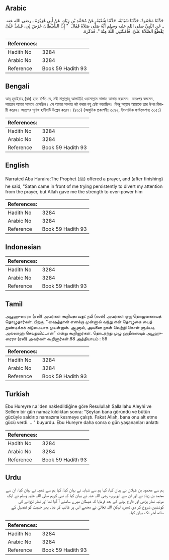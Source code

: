 ## Arabic


<div dir="rtl" lang="ar" style={{fontSize:'larger',backgroundColor:'#f8f9fa',padding:20}}>
حَدَّثَنَا مَحْمُودٌ، حَدَّثَنَا شَبَابَةُ، حَدَّثَنَا شُعْبَةُ، عَنْ مُحَمَّدِ بْنِ زِيَادٍ، عَنْ أَبِي هُرَيْرَةَ ـ رضى الله عنه ـ عَنِ النَّبِيِّ صلى الله عليه وسلم أَنَّهُ صَلَّى صَلاَةً فَقَالَ ‏ "‏ إِنَّ الشَّيْطَانَ عَرَضَ لِي، فَشَدَّ عَلَىَّ يَقْطَعُ الصَّلاَةَ عَلَىَّ، فَأَمْكَنَنِي اللَّهُ مِنْهُ ‏"‏‏.‏ فَذَكَرَهُ‏.‏
</div>
<div style={{backgroundColor:'#f8f9fa',padding:20, marginBottom: 10}}><table> <thead> <tr> <th>References:</th> <th></th> </tr> </thead> <tbody><tr><td>Hadith No</td><td>3284</td></tr><tr><td>Arabic No</td><td>3284</td></tr><tr><td>Reference</td><td>Book 59 Hadith 93</td></tr></tbody></table></div>

## Bengali


<div dir="ltr" lang="bn" style={{fontSize:'larger',backgroundColor:'#f8f9fa',padding:20}}>
আবূ হুরাইরাহ্ (রাঃ) হতে বর্ণিত যে, নবী সাল্লাল্লাহু আলাইহি ওয়াসাল্লাম সালাত আদায় করলেন। অতঃপর বললেন, শয়তান আমার সামনে এসেছিল। সে আমার সালাত নষ্ট করার বহু চেষ্টা করেছিল। কিন্তু আল্লাহ আমাকে তার উপর বিজয়ী করেন। অতঃপর পূর্ণাঙ্গ হাদীসটি উল্লেখ করেন। (৪৬১) (আধুনিক প্রকাশনীঃ ৩০৪২, ইসলামিক ফাউন্ডেশনঃ ৩০৫১)
</div>
<div style={{backgroundColor:'#f8f9fa',padding:20, marginBottom: 10}}><table> <thead> <tr> <th>References:</th> <th></th> </tr> </thead> <tbody><tr><td>Hadith No</td><td>3284</td></tr><tr><td>Arabic No</td><td>3284</td></tr><tr><td>Reference</td><td>Book 59 Hadith 93</td></tr></tbody></table></div>

## English


<div dir="ltr" lang="en" style={{fontSize:'larger',backgroundColor:'#f8f9fa',padding:20}}>
Narrated Abu Huraira:The Prophet (ﷺ) offered a prayer, and (after finishing) he said, "Satan came in front of me trying persistently to divert my attention from the prayer, but Allah gave me the strength to over-power him
</div>
<div style={{backgroundColor:'#f8f9fa',padding:20, marginBottom: 10}}><table> <thead> <tr> <th>References:</th> <th></th> </tr> </thead> <tbody><tr><td>Hadith No</td><td>3284</td></tr><tr><td>Arabic No</td><td>3284</td></tr><tr><td>Reference</td><td>Book 59 Hadith 93</td></tr></tbody></table></div>

## Indonesian


<div dir="ltr" lang="id" style={{fontSize:'larger',backgroundColor:'#f8f9fa',padding:20}}>

</div>
<div style={{backgroundColor:'#f8f9fa',padding:20, marginBottom: 10}}><table> <thead> <tr> <th>References:</th> <th></th> </tr> </thead> <tbody><tr><td>Hadith No</td><td>3284</td></tr><tr><td>Arabic No</td><td>3284</td></tr><tr><td>Reference</td><td>Book 59 Hadith 93</td></tr></tbody></table></div>

## Tamil


<div dir="ltr" lang="ta" style={{fontSize:'larger',backgroundColor:'#f8f9fa',padding:20}}>
அபூஹுரைரா (ரலி) அவர்கள் கூறியதாவது: நபி (ஸல்) அவர்கள் ஒரு தொழுகையைத் தொழுதார்கள். பிறகு, ‘‘ஷைத்தான் எனக்கு முன்னால் வந்து என் தொழுகை யைத் துண்டிக்கக் கடுமையாக முயன்றான். ஆனால், அவனை நான் வெற்றி கொள் ளும்படி அல்லாஹ் செய்துவிட்டான்” என்று கூறினார்கள். தொடர்ந்து முழு ஹதீஸையும் அபூஹுரைரா (ரலி) அவர்கள் கூறினார்கள்.88 அத்தியாயம் : 59
</div>
<div style={{backgroundColor:'#f8f9fa',padding:20, marginBottom: 10}}><table> <thead> <tr> <th>References:</th> <th></th> </tr> </thead> <tbody><tr><td>Hadith No</td><td>3284</td></tr><tr><td>Arabic No</td><td>3284</td></tr><tr><td>Reference</td><td>Book 59 Hadith 93</td></tr></tbody></table></div>

## Turkish


<div dir="ltr" lang="tr" style={{fontSize:'larger',backgroundColor:'#f8f9fa',padding:20}}>
Ebu Hureyre r.a.'den nakledildiğine göre Resulullah Sallallahu Aleyhi ve Sellem bir gün namaz kıldıktan sonra: "Şeytan bana göründü ve bütün gücüyle saldırıp namazımı kesmeye çalıştı. Fakat Allah, bana onu alt etme gücü verdi. .. " buyurdu. Ebu Hureyre daha sonra o gün yaşananları anlattı
</div>
<div style={{backgroundColor:'#f8f9fa',padding:20, marginBottom: 10}}><table> <thead> <tr> <th>References:</th> <th></th> </tr> </thead> <tbody><tr><td>Hadith No</td><td>3284</td></tr><tr><td>Arabic No</td><td>3284</td></tr><tr><td>Reference</td><td>Book 59 Hadith 93</td></tr></tbody></table></div>

## Urdu


<div dir="rtl" lang="ur" style={{fontSize:'larger',backgroundColor:'#f8f9fa',padding:20}}>
ہم سے محمود بن غیلان نے بیان کیا، کہا ہم سے شبابہ نے بیان کیا، کہا ہم سے شعبہ نے بیان کیا، ان سے محمد بن زیاد نے اور ان سے ابوہریرہ رضی اللہ عنہ نے بیان کیا کہ نبی کریم صلی اللہ علیہ وسلم نے ایک مرتبہ نماز پڑھی اور فارغ ہونے کے بعد فرمایا کہ شیطان میرے سامنے آ گیا تھا اور نماز تڑوانے کی کوششیں شروع کر دی تھیں، لیکن اللہ تعالیٰ نے مجھے اس پر غالب کر دیا۔ پھر حدیث کو تفصیل کے ساتھ آخر تک بیان کیا۔
</div>
<div style={{backgroundColor:'#f8f9fa',padding:20, marginBottom: 10}}><table> <thead> <tr> <th>References:</th> <th></th> </tr> </thead> <tbody><tr><td>Hadith No</td><td>3284</td></tr><tr><td>Arabic No</td><td>3284</td></tr><tr><td>Reference</td><td>Book 59 Hadith 93</td></tr></tbody></table></div>